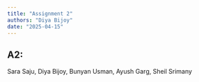 ```yaml
---
title: "Assignment 2"
authors: "Diya Bijoy"
date: "2025-04-15"
---
```


## A2:

Sara Saju, Diya Bijoy, Bunyan Usman, Ayush Garg, Sheil Srimany
